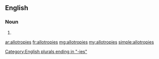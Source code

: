 ==English==

===Noun===
{{head|en|noun plural form}}

# {{plural of|allotropy|lang=en}}

[[Category:English plurals ending in "-ies"]]

[[ar:allotropies]]
[[fr:allotropies]]
[[mg:allotropies]]
[[my:allotropies]]
[[simple:allotropies]]
